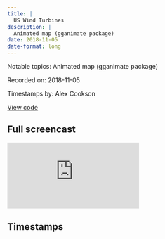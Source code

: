 ```yaml
---
title: |
  US Wind Turbines
description: |
  Animated map (gganimate package)
date: 2018-11-05
date-format: long
---
```


Notable topics: Animated map (gganimate package)

Recorded on: 2018-11-05

Timestamps by: Alex Cookson

[View code](https://github.com/dgrtwo/data-screencasts/blob/master/us-wind.Rmd)

## Full screencast

<iframe class="video" src="https://www.youtube.com/embed/O1oDIQV6VKU" title="YouTube video player" frameborder="0" allow="accelerometer; autoplay; clipboard-write; encrypted-media; gyroscope; picture-in-picture" allowfullscreen></iframe>

## Timestamps

<script id="timestamps" type="application-json">[{"timestamp_with_hours":"0:3:50","description":"Using count function to explore categorical variables","functions":"count","timestamp_sec":230},{"timestamp_with_hours":"0:5:00","description":"Creating a quick-and-dirty map using geom_point function and latitude and longitude data","functions":"geom_point","timestamp_sec":300},{"timestamp_with_hours":"0:6:10","description":"Explaining need for mapproj package when plotting maps in ggplot2","functions":"coord_map","packages":"mapproj","timestamp_sec":370},{"timestamp_with_hours":"0:7:35","description":"Using borders function to add US state borders to map","functions":"borders","timestamp_sec":455},{"timestamp_with_hours":"0:10:45","description":"Using fct_lump to get the top 6 project categories and put the rest in a lumped \"Other\" category","functions":"fct_lump","timestamp_sec":645},{"timestamp_with_hours":"0:11:30","description":"Changing data so that certain categories' points appear in front of other categories' points on the map","timestamp_sec":690},{"timestamp_with_hours":"0:14:15","description":"Taking the centroid (average longitude and latitude) of points across a geographic area as a way to aggregate categories to one point","timestamp_sec":855},{"timestamp_with_hours":"0:19:40","description":"Using ifelse function to clean missing data that is coded as \"-9999\"","functions":"ifelse","timestamp_sec":1180},{"timestamp_with_hours":"0:26:00","description":"Asking, \"How has turbine capacity changed over time?\"","timestamp_sec":1560},{"timestamp_with_hours":"0:33:15","description":"Exploring different models of wind turbines","timestamp_sec":1995},{"timestamp_with_hours":"0:38:00","description":"Using mutate_if function to find NA values (coded as -9999) in multiple columns and replace them with an actual NA","functions":"mutate_if","timestamp_sec":2280},{"timestamp_with_hours":"0:45:40","description":"Reviewing documentation for gganimate package","packages":"gganimate","timestamp_sec":2740},{"timestamp_with_hours":"0:47:00","description":"Attempting to set up gganimate map","packages":"gganimate","timestamp_sec":2820},{"timestamp_with_hours":"0:48:55","description":"Understanding gganimate package using a \"Hello World\" / toy example, then trying to debug turbine animation","packages":"gganimate","timestamp_sec":2935},{"timestamp_with_hours":"0:56:45","description":"Using is.infinite function to get rid of troublesome Inf values","functions":"is.infinite","timestamp_sec":3405},{"timestamp_with_hours":"0:57:55","description":"Quick hack for getting cumulative data from a table using crossing function (though it does end up with some duplication)","functions":"crossing","timestamp_sec":3475},{"timestamp_with_hours":"1:01:45","description":"Diagnosis of gganimate issue (points between integer years are being interpolated)","packages":"gganimate","timestamp_sec":3705},{"timestamp_with_hours":"1:04:35","description":"Pseudo-successful gganimate map (cumulative points show up, but some points are missing)","packages":"gganimate","timestamp_sec":3875},{"timestamp_with_hours":"1:05:40","description":"Summary of screencast","timestamp_sec":3940}]</script>
